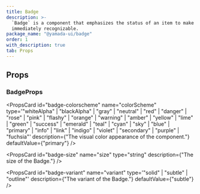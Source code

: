 ```yaml
---
title: Badge
description: >-
  `Badge` is a component that emphasizes the status of an item to make it
  immediately recognizable.
package_name: "@yamada-ui/badge"
order: 1
with_description: true
tab: Props
---
```


## Props

### BadgeProps

<PropsCard
  id="badge-colorscheme"
  name="colorScheme"
  type='"whiteAlpha" | "blackAlpha" | "gray" | "neutral" | "red" | "danger" | "rose" | "pink" | "flashy" | "orange" | "warning" | "amber" | "yellow" | "lime" | "green" | "success" | "emerald" | "teal" | "cyan" | "sky" | "blue" | "primary" | "info" | "link" | "indigo" | "violet" | "secondary" | "purple" | "fuchsia"'
  description={"The visual color appearance of the component."}
  defaultValue={"primary"}
/>

<PropsCard
  id="badge-size"
  name="size"
  type="string"
  description={"The size of the Badge."}
/>

<PropsCard
  id="badge-variant"
  name="variant"
  type='"solid" | "subtle" | "outline"'
  description={"The variant of the Badge."}
  defaultValue={"subtle"}
/>
